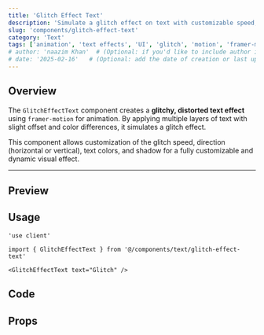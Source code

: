 ```yaml
---
title: 'Glitch Effect Text'
description: 'Simulate a glitch effect on text with customizable speed, direction, colors, and shadow using framer-motion for dynamic animations.'
slug: 'components/glitch-effect-text'
category: 'Text'
tags: ['animation', 'text effects', 'UI', 'glitch', 'motion', 'framer-motion']
# author: 'naazim Khan'  # (Optional: if you'd like to include author info)
# date: '2025-02-16'   # (Optional: add the date of creation or last update)
---
```


## Overview

The `GlitchEffectText` component creates a **glitchy, distorted text effect** using `framer-motion` for animation. By applying multiple layers of text with slight offset and color differences, it simulates a glitch effect.

This component allows customization of the glitch speed, direction (horizontal or vertical), text colors, and shadow for a fully customizable and dynamic visual effect.

---


## Preview

<PreviewComponent>
  <GlitchEffectText text="Glitch" />
</PreviewComponent>

## Usage

```tsx
'use client'

import { GlitchEffectText } from '@/components/text/glitch-effect-text'

<GlitchEffectText text="Glitch" />

```

## Code

<CodeSnippet componentPath="./src/components/text/glitch-effect-text.tsx" />

## Props

<AutoTypeTable
  path="./src/components/text/glitch-effect-text.tsx"
  name="GlitchEffectTextProps"
/>
